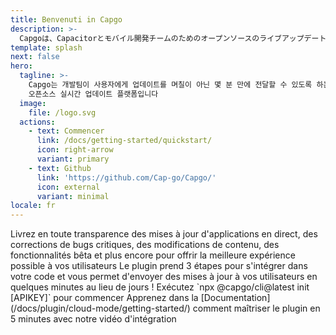 ```yaml
---
title: Benvenuti in Capgo
description: >-
  Capgoは、Capacitorとモバイル開発チームのためのオープンソースのライブアップデートプラットフォームで、ユーザーへのライブアップデートを数日ではなく数分で配信することができます。
template: splash
next: false
hero:
  tagline: >-
    Capgo는 개발팀이 사용자에게 업데이트를 며칠이 아닌 몇 분 만에 전달할 수 있도록 하는 Capacitor와 모바일 개발팀을 위한
    오픈소스 실시간 업데이트 플랫폼입니다
  image:
    file: /logo.svg
  actions:
    - text: Commencer
      link: /docs/getting-started/quickstart/
      icon: right-arrow
      variant: primary
    - text: Github
      link: 'https://github.com/Cap-go/Capgo/'
      icon: external
      variant: minimal
locale: fr
---
```



<CardGrid stagger>
  <Card title="La puissance de Live Update" icon="rocket">
    Livrez en toute transparence des mises à jour d'applications en direct, des corrections de bugs critiques, des modifications de contenu, des fonctionnalités bêta et plus encore pour offrir la meilleure expérience possible à vos utilisateurs
  </Card>
  <Card title="Facile à intégrer" icon="pencil">
    Le plugin prend 3 étapes pour s'intégrer dans votre code et vous permet d'envoyer des mises à jour à vos utilisateurs en quelques minutes au lieu de jours !
  </Card>
  <Card title="Installation" icon="setting">
    Exécutez `npx @capgo/cli@latest init [APIKEY]` pour commencer
  </Card>
  <Card title="Documentation complète" icon="open-book">
    Apprenez dans la [Documentation](/docs/plugin/cloud-mode/getting-started/) comment maîtriser le plugin en 5 minutes avec notre vidéo d'intégration
  </Card>
</CardGrid>